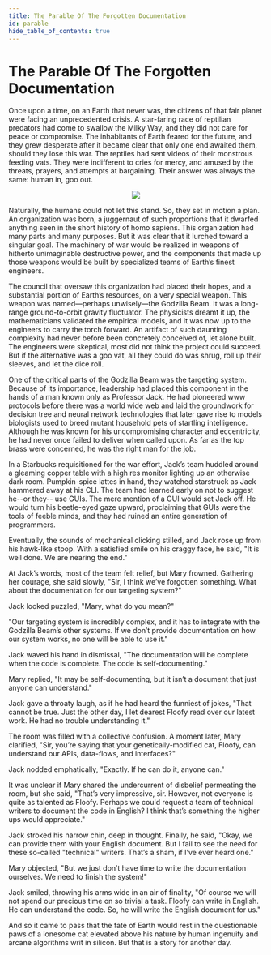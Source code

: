 ```yaml
---
title: The Parable Of The Forgotten Documentation
id: parable
hide_table_of_contents: true
---
```


# The Parable Of The Forgotten Documentation

Once upon a time, on an Earth that never was, the citizens of that fair planet were facing an unprecedented crisis. A star-faring race of reptilian predators had come to swallow the Milky Way, and they did not care for peace or compromise. The inhabitants of Earth feared for the future, and they grew desperate after it became clear that only one end awaited them, should they lose this war. The reptiles had sent videos of their monstrous feeding vats. They were indifferent to cries for mercy, and amused by the threats, prayers, and attempts at bargaining. Their answer was always the same: human in, goo out.


<center>
  <img src={require('@site/static/img/parable/1.png').default} />
</center>


Naturally, the humans could not let this stand. So, they set in motion a plan. An organization was born, a juggernaut of such proportions that it dwarfed anything seen in the short history of homo sapiens. This organization had many parts and many purposes. But it was clear that it lurched toward a singular goal. The machinery of war would be realized in weapons of hitherto unimaginable destructive power, and the components that made up those weapons would be built by specialized teams of Earth’s finest engineers.

The council that oversaw this organization had placed their hopes, and a substantial portion of Earth’s resources, on a very special weapon. This weapon was named—perhaps unwisely—the Godzilla Beam. It was a long-range ground-to-orbit gravity fluctuator. The physicists dreamt it up, the mathematicians validated the empirical models, and it was now up to the engineers to carry the torch forward. An artifact of such daunting complexity had never before been concretely conceived of, let alone built. The engineers were skeptical, most did not think the project could succeed. But if the alternative was a goo vat, all they could do was shrug, roll up their sleeves, and let the dice roll.

One of the critical parts of the Godzilla Beam was the targeting system. Because of its importance, leadership had placed this component in the hands of a man known only as Professor Jack. He had pioneered www protocols before there was a world wide web and laid the groundwork for decision tree and neural network technologies that later gave rise to models biologists used to breed mutant household pets of startling intelligence. Although he was known for his uncompromising character and eccentricity, he had never once failed to deliver when called upon. As far as the top brass were concerned, he was the right man for the job.

In a Starbucks requisitioned for the war effort, Jack’s team huddled around a gleaming copper table with a high res monitor lighting up an otherwise dark room. Pumpkin-spice lattes in hand, they watched starstruck as Jack hammered away at his CLI. The team had learned early on not to suggest he--or they-- use GUIs. The mere mention of a GUI would set Jack off. He would turn his beetle-eyed gaze upward, proclaiming that GUIs were the tools of feeble minds, and they had ruined an entire generation of programmers.

Eventually, the sounds of mechanical clicking stilled, and Jack rose up from his hawk-like stoop. With a satisfied smile on his craggy face, he said, "It is well done. We are nearing the end."

At Jack’s words, most of the team felt relief, but Mary frowned. Gathering her courage, she said slowly, "Sir, I think we’ve forgotten something. What about the documentation for our targeting system?"

Jack looked puzzled, "Mary, what do you mean?"

"Our targeting system is incredibly complex, and it has to integrate with the Godzilla Beam’s other systems. If we don’t provide documentation on how our system works, no one will be able to use it."

Jack waved his hand in dismissal, "The documentation will be complete when the code is complete. The code is self-documenting."

Mary replied, "It may be self-documenting, but it isn’t a document that just anyone can understand."

Jack gave a throaty laugh, as if he had heard the funniest of jokes, "That cannot be true. Just the other day, I let dearest Floofy read over our latest work. He had no trouble understanding it."

The room was filled with a collective confusion. A moment later, Mary clarified, "Sir, you’re saying that your genetically-modified cat, Floofy, can understand our APIs, data-flows, and interfaces?"

Jack nodded emphatically, "Exactly. If he can do it, anyone can."

It was unclear if Mary shared the undercurrent of disbelief permeating the room, but she said, "That’s very impressive, sir. However, not everyone is quite as talented as Floofy. Perhaps we could request a team of technical writers to document the code in English?  I think that’s something the higher ups would appreciate."

Jack stroked his narrow chin, deep in thought. Finally, he said, "Okay, we can provide them with your English document. But I fail to see the need for these so-called "technical" writers. That’s a sham, if I’ve ever heard one."

Mary objected, "But we just don’t have time to write the documentation ourselves. We need to finish the system!"

Jack smiled, throwing his arms wide in an air of finality, "Of course we will not spend our precious time on so trivial a task. Floofy can write in English. He can understand the code. So, he will write the English document for us."

And so it came to pass that the fate of Earth would rest in the questionable paws of a lonesome cat elevated above his nature by human ingenuity and arcane algorithms writ in silicon. But that is a story for another day.








